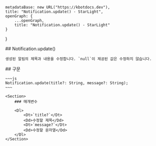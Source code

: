
    metadataBase: new URL("https://kbotdocs.dev"),
    title: "Notification.update() - StarLight",
    openGraph: {
        ...openGraph,
        title: "Notification.update() - StarLight"
    }
}

<Section>
    ## Notification.update()

    생성된 알림의 제목과 내용을 수정합니다. `null`이 제공된 값은 수정하지 않습니다.
</Section>
<Section>
    ## 구문

    ~~~js
    Notification.update(title?: String, message?: String);
    ~~~

    <Section>
        ### 매개변수

        <Dl>
            <Dt>`title?`</Dt>
            <Dd>수정할 제목</Dd>
            <Dt>`message?`</Dt>
            <Dd>수정할 문자열</Dd>
        </Dl>
    </Section>
</Section>
